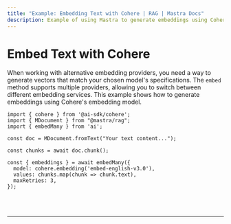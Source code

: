 ```yaml
---
title: "Example: Embedding Text with Cohere | RAG | Mastra Docs"
description: Example of using Mastra to generate embeddings using Cohere's embedding model.
---
```



# Embed Text with Cohere

When working with alternative embedding providers, you need a way to generate vectors that match your chosen model's specifications. The `embed` method supports multiple providers, allowing you to switch between different embedding services. This example shows how to generate embeddings using Cohere's embedding model.

```tsx copy
import { cohere } from '@ai-sdk/cohere';
import { MDocument } from "@mastra/rag";
import { embedMany } from 'ai';

const doc = MDocument.fromText("Your text content...");

const chunks = await doc.chunk();

const { embeddings } = await embedMany({
  model: cohere.embedding('embed-english-v3.0'),
  values: chunks.map(chunk => chunk.text),
  maxRetries: 3,
});
```

<br />
<br />
<hr className="dark:border-[#404040] border-gray-300" />
<br />
<br />
<GithubLink
  link={
    "https://github.com/mastra-ai/mastra/blob/main/examples/basics/rag/embed-text-with-cohere"
  }
/>
